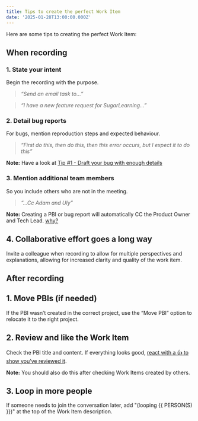 ```yaml
---
title: Tips to create the perfect Work Item
date: '2025-01-28T13:00:00.000Z'
---
```


Here are some tips to creating the perfect Work Item:

## When recording

### 1. State your intent

Begin the recording with the purpose.

> *“Send an email task to...”*

> *“I have a new feature request for SugarLearning...”*

### 2. Detail bug reports

For bugs, mention reproduction steps and expected behaviour.

> *“First do this, then do this, then this error occurs, but I expect it to do this”*

**Note:** Have a look at [Tip #1 - Draft your bug with enough details](https://www.ssw.com.au/rules/report-bugs-and-suggestions/#tip-1-draft-your-bug-with-enough-details)

### 3. Mention additional team members

So you include others who are not in the meeting.

> *“...Cc Adam and Uly”*

**Note:** Creating a PBI or bug report will automatically CC the Product Owner and Tech Lead. [why?](/user-mention-guidelines-in-work-item-descriptions)

## 4. Collaborative effort goes a long way

Invite a colleague when recording to allow for multiple perspectives and explanations, allowing for increased clarity and quality of the work item.

## After recording

## 1. Move PBIs (if needed)

If the PBI wasn’t created in the correct project, use the “Move PBI” option to relocate it to the right project.

## 2. Review and like the Work Item

Check the PBI title and content. If everything looks good, [react with a 👍 to show you’ve reviewed it](https://www.ssw.com.au/rules/react-to-reviewed-pbis).

**Note:** You should also do this after checking Work Items created by others.

## 3. Loop in more people

If someone needs to join the conversation later, add "(looping {{ PERSON(S) }})" at the top of the Work Item description.
